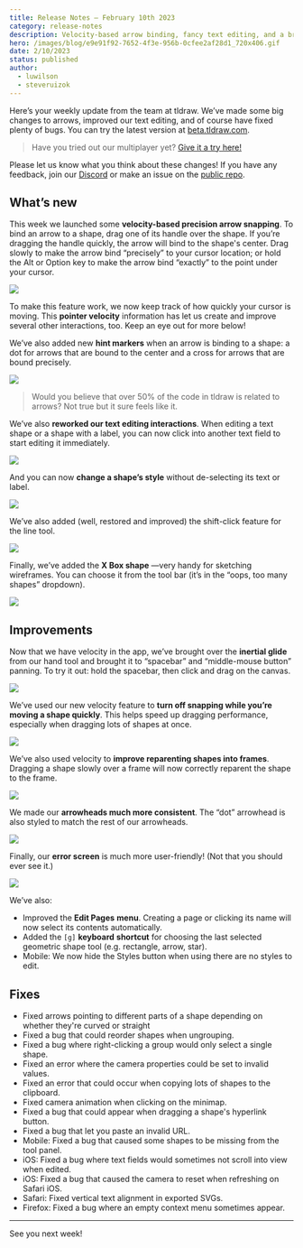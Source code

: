 ```yaml
---
title: Release Notes – February 10th 2023
category: release-notes
description: Velocity-based arrow binding, fancy text editing, and a brand new X Box.
hero: /images/blog/e9e91f92-7652-4f3e-956b-0cfee2af28d1_720x406.gif
date: 2/10/2023
status: published
author:
  - luwilson
  - steveruizok
---
```


Here’s your weekly update from the team at tldraw. We’ve made some big changes to arrows, improved our text editing, and of course have fixed plenty of bugs. You can try the latest version at [beta.tldraw.com](https://beta.tldraw.com/).

> Have you tried out our multiplayer yet? [Give it a try here!](https://beta.tldraw.com/r/party_friday)

Please let us know what you think about these changes! If you have any feedback, join our [Discord](https://discord.tldraw.com/?utm_source=blog&utm_medium=announcement&utm_campaign=release-notes) or make an issue on the [public repo](https://github.com/tldraw/tldraw-beta).

## What’s new

This week we launched some **velocity-based precision arrow snapping**. To bind an arrow to a shape, drag one of its handle over the shape. If you’re dragging the handle quickly, the arrow will bind to the shape's center. Drag slowly to make the arrow bind “precisely” to your cursor location; or hold the Alt or Option key to make the arrow bind “exactly” to the point under your cursor.

![](/images/blog/e9e91f92-7652-4f3e-956b-0cfee2af28d1_720x406.gif)

To make this feature work, we now keep track of how quickly your cursor is moving. This **pointer velocity** information has let us create and improve several other interactions, too. Keep an eye out for more below!

We’ve also added new **hint markers** when an arrow is binding to a shape: a dot for arrows that are bound to the center and a cross for arrows that are bound precisely.

![](/images/blog/192a6905-aece-479b-acad-a2609b260018_720x406.gif)

> Would you believe that over 50% of the code in tldraw is related to arrows? Not true but it sure feels like it.

We’ve also **reworked our text editing interactions**. When editing a text shape or a shape with a label, you can now click into another text field to start editing it immediately.

![](/images/blog/01ac6c28-eced-4ede-9547-5e28f828e84d_720x406.gif)

And you can now **change a shape’s style** without de-selecting its text or label.

![](/images/blog/1eba6160-9815-432e-9fd4-e17477a4f83d_720x406.gif)

We’ve also added (well, restored and improved) the shift-click feature for the line tool.

![](/images/blog/6c3e3912-5416-459c-9f8a-3f505da460ee_720x406.gif)

Finally, we’ve added the **X Box shape** —very handy for sketching wireframes. You can choose it from the tool bar (it’s in the “oops, too many shapes” dropdown).

![](/images/blog/fd64515e-de3f-4d68-bb98-496568c2fd2f_720x406.gif)

## Improvements

Now that we have velocity in the app, we’ve brought over the **inertial glide** from our hand tool and brought it to “spacebar” and “middle-mouse button” panning. To try it out: hold the spacebar, then click and drag on the canvas.

![](/images/blog/cf16d225-29e3-480a-98c4-1a1754a213bf_720x406.gif)

We’ve used our new velocity feature to **turn off snapping while you’re moving a shape quickly**. This helps speed up dragging performance, especially when dragging lots of shapes at once.

![](/images/blog/3a5f1c1f-da5e-41cb-908e-0c9538546706_720x406.gif)

We’ve also used velocity to **improve reparenting shapes into frames**. Dragging a shape slowly over a frame will now correctly reparent the shape to the frame.

![](/images/blog/909f363d-bd7e-4a6b-a234-17c4524393ba_720x406.gif)

We made our **arrowheads much more consistent**. The “dot” arrowhead is also styled to match the rest of our arrowheads.

![](/images/blog/e9f8547a-c57b-419d-bb4e-a2a38dd4d291_720x406.gif)

Finally, our **error screen** is much more user-friendly! (Not that you should ever see it.)

![](/images/blog/0250ab8b-925f-4375-976c-bd0305a9a3f0_2696x1806.png)

We’ve also:

- Improved the **Edit Pages** **menu**. Creating a page or clicking its name will now select its contents automatically.
- Added the `[g]` **keyboard** **shortcut** for choosing the last selected geometric shape tool (e.g. rectangle, arrow, star).
- Mobile: We now hide the Styles button when using there are no styles to edit.

## Fixes

- Fixed arrows pointing to different parts of a shape depending on whether they're curved or straight
- Fixed a bug that could reorder shapes when ungrouping.
- Fixed a bug where right-clicking a group would only select a single shape.
- Fixed an error where the camera properties could be set to invalid values.
- Fixed an error that could occur when copying lots of shapes to the clipboard.
- Fixed camera animation when clicking on the minimap.
- Fixed a bug that could appear when dragging a shape's hyperlink button.
- Fixed a bug that let you paste an invalid URL.
- Mobile: Fixed a bug that caused some shapes to be missing from the tool panel.
- iOS: Fixed a bug where text fields would sometimes not scroll into view when edited.
- iOS: Fixed a bug that caused the camera to reset when refreshing on Safari iOS.
- Safari: Fixed vertical text alignment in exported SVGs.
- Firefox: Fixed a bug where an empty context menu sometimes appear.

---

See you next week!
